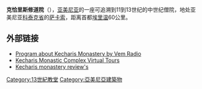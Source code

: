 {{Expand language|time=2016-02-04T13:57:13+00:00}}
{{unreferenced|time=2016-02-04T13:55:02+00:00}}
{{Infobox religious building
| building_name         = Kecharis Monastery<br/>Կեչառիս Վանք
| infobox_width         =
| image                 = Kecharis Monastery 24.03.2018.jpg

| image_size            = 275px
| caption               =
| map_type              = Armenia
| map_size              = 275
| location              = 亚美尼亚[[萨卡索|萨卡索]]
| geo                   = 
| latitude              = 40.532358
| longitude             = 44.719644
| religious_affiliation = [[亞美尼亞使徒教會|亞美尼亞使徒教會]]
| rite                  =
| region                =
| state                 =
| province              =
| territory             =
| prefecture            =
| sector                =
| district              =
| cercle                =
| municipality          =
| consecration_year     =
| status                =
| functional_status     =
| heritage_designation  = 
| leadership            =
| website               =
| architecture          = yes
| architect             =
| architecture_type     =
| architecture_style    = [[亞美尼亞式建築|亞美尼亞式]]
| general_contractor    =
| facade_direction      =
| groundbreaking        =
| year_completed        = 11th-13th centuries
| construction_cost     =
| specifications        =
| capacity              =
| length                =
| width                 =
| width_nave            =
| height_max            =
| dome_quantity         =
| dome_height_outer     =
| dome_height_inner     =
| dome_dia_outer        =
| dome_dia_inner        =
| minaret_quantity      =
| minaret_height        =
| spire_quantity        =
| spire_height          =
| materials             =
| nrhp                  =
| added                 =
| refnum                =
| designated            =
}}

'''克恰里斯修道院'''（{{lang-hy|Կեչառիս}}），[[亞美尼亞|亚美尼亚]]的一座可追溯到11到13世纪的中世纪僧院，地处亚美尼亚[[科泰克省|科泰克省]]的[[萨卡索|萨卡索]]，距离首都[[葉里溫|埃里温]]60公里。

== 外部链接 ==
* [http://www.vem.am/en/programs/shows/49 Program about Kecharis Monastery by Vem Radio] {{Wayback|url=http://www.vem.am/en/programs/shows/49 |date=20160809093454 }}
* [https://web.archive.org/web/20121111214857/http://360arm.am/ Kecharis Monastic Complex Virtual Tours]
* [https://web.archive.org/web/20160304081835/http://yevista.am/HY/place/%D5%AF%D5%A5%D5%B9%D5%A1%D5%BC%D5%AB%D5%BD-%D5%BE%D5%A1%D5%B6%D6%84-kecharis-monastery/ Kecharis monastery review's]

[[Category:13世紀教堂|Category:13世紀教堂]]
[[Category:亞美尼亞建築物|Category:亞美尼亞建築物]]
{{Religion-buil-stub}}